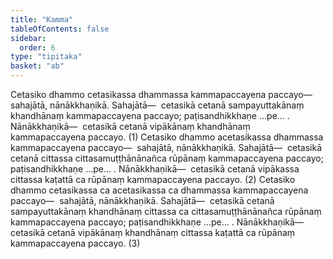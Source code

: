 ```yaml
---
title: "Kamma"
tableOfContents: false
sidebar:
  order: 6
type: "tipitaka"
basket: "ab"
---
```



<DynamicBreadcrumb />

<Division number="131">

<Paragraph number="2637">
Cetasiko dhammo cetasikassa dhammassa kammapaccayena paccayo—  sahajātā, nānākkhaṇikā. <Emphasis>Sahajātā</Emphasis>—  cetasikā cetanā sampayuttakānaṃ khandhānaṃ kammapaccayena paccayo; paṭisandhikkhaṇe …pe… . <Emphasis>Nānākkhaṇikā</Emphasis>—  cetasikā cetanā vipākānaṃ khandhānaṃ kammapaccayena paccayo. (1)
</Paragraph>

<Paragraph number="2638">
Cetasiko dhammo acetasikassa dhammassa kammapaccayena paccayo—  sahajātā, nānākkhaṇikā. <Emphasis>Sahajātā</Emphasis>—  cetasikā cetanā cittassa cittasamuṭṭhānānañca rūpānaṃ kammapaccayena paccayo; paṭisandhikkhaṇe …pe… . <Emphasis>Nānākkhaṇikā</Emphasis>—  cetasikā cetanā vipākassa cittassa kaṭattā ca rūpānaṃ kammapaccayena paccayo. (2)
</Paragraph>

<Paragraph number="2639">
Cetasiko dhammo cetasikassa ca acetasikassa ca dhammassa kammapaccayena paccayo—  sahajātā, nānākkhaṇikā. <Emphasis>Sahajātā</Emphasis>—  cetasikā cetanā sampayuttakānaṃ khandhānaṃ cittassa ca cittasamuṭṭhānānañca rūpānaṃ kammapaccayena paccayo; paṭisandhikkhaṇe …pe… . <Emphasis>Nānākkhaṇikā</Emphasis>—  cetasikā cetanā vipākānaṃ khandhānaṃ cittassa kaṭattā ca rūpānaṃ kammapaccayena paccayo. (3)
</Paragraph>
</Division>